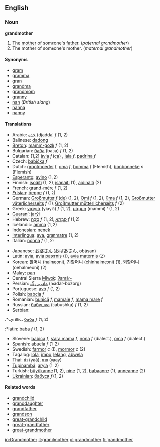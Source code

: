 ==English==
===Noun===
'''grandmother'''

#The [[mother]] of someone's [[father]]. (''paternal grandmother'')
#The mother of someone's mother. (''maternal grandmother'')

====Synonyms====
* [[gram]]
* [[gramma]]
* [[gran]]
* [[grandma]]
* [[grandmom]]
* [[granny]]
* [[nan]] (''British slang'')
* [[nanna]]
* [[nanny]]

====Translations====
{{top}}
*Arabic: [[جدة]] (djadda) ''f'' (1, 2)
*Balinese: [[dadong]]
*[[Breton]]: [[mamm-gozh]] ''f'' (1, 2)
*Bulgarian: [[баба]] (baba) ''f'' (1, 2)
*Catalan: [1,2] [[àvia]] ''f'' [[:ca:àvia|(ca)]] , [[iaia]] ''f'', [[padrina]] ''f''
*Czech: [[babička]] ''f''
*Dutch: [[grootmoeder]] ''f'', [[oma]] ''f'', [[bomma]] ''f'' (Flemish), [[bonbonneke]] ''n'' (Flemish)
*[[Esperanto]]: [[avino]] (1, 2)
*Finnish: [[isoäiti]] (1, 2), [[isänäiti]] (1), [[äidinäiti]] (2)
*French: [[grand-mère]] ''f'' (1, 2)
*[[Frisian]]: [[beppe]] ''f'' (1, 2)
*German: [[Großmutter]] ''f'' [[:de:Großmutter|(de)]] (1, 2), [[Omi]] ''f'' (1, 2), [[Oma]] ''f'' (1, 2), [[Großmutter väterlicherseits]] ''f'' (1), [[Großmutter mütterlicherseits]] ''f'' (2)
*Greek: [[γιαγιά]] (yiayiá) ''f'' (1, 2), [[μάμμη]] (mámmi) ''f'' (1, 2)
*[[Guaraní]]: [[jarýi]]
*Hebrew: [[סבה|סָבָה]] ''f'' (1, 2), [[סבתא|סָבְתָא]] ''f'' (1,2)
*Icelandic: [[amma]] (1, 2)
*Indonesian: [[nenek]]
*[[Interlingua]]: [[ava]], [[granmatre]] (1, 2)
*Italian: [[nonna]] ''f'' (1, 2)
{{mid}}
*Japanese: [[お婆さん]] (おばあさん, obāsan)
*Latin: [[avia]], [[avia paternis]] (1), [[avia maternis]] (2)
*Korean: [[할머니]] (halmeoni), [[친할머니]] (chinhalmeoni) (1), [[외할머니]] (oehalmeoni) (2)
*Malay: [[pan]]
*Central Sierra [[Miwok]]: [[ʔamáˑ-]]
*Persian: [[مادربزرگ]] (madar-bozorg)
*Portuguese: [[avó]] ''f'' (1, 2)
*Polish: [[babcia]] ''f''
*Romanian: [[bunică]] ''f'', [[mamaie]] ''f'', [[mama mare]] ''f''
*Russian: [[бабушка]] (babushka) ''f'' (1, 2)
*Serbian:
:*cyrillic: [[баба]] ''f'' (1, 2)
:*latin: [[baba]] ''f'' (1, 2)
*Slovene: [[babica]] ''f'', [[stara mama]] ''f'', [[nona]] ''f'' (dialect.), [[oma]] ''f'' (dialect.)
*Spanish: [[abuela]] ''f'' (1, 2)
*Swedish: [[farmor]] ''c'' (1), [[mormor]] ''c'' (2)
*Tagalog: [[lola]], [[impo]], [[lelang]], [[abwela]]
*Thai: [[ย่า]] (yàà), [[ยาย]] (yaay)
*[[Tupinambá]]: [[aryîa]] (1, 2)
*Turkish: [[büyükanne]] (1, 2), [[nine]] (1, 2), [[babaanne]] (1), [[anneanne]] (2)
*[[Ukrainian]]: [[бабуся]] ''f'' (1, 2)
{{bottom}}

====Related words====
*[[grandchild]]
*[[granddaughter]]
*[[grandfather]]
*[[grandson]]
*[[great-grandchild]]
*[[great-grandfather]]
*[[great-grandmother]]

[[io:Grandmother]]
[[it:grandmother]]
[[pl:grandmother]]
[[fi:grandmother]]